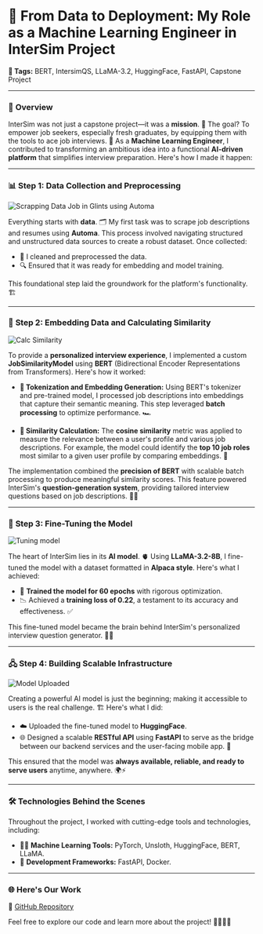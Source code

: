 # 🌟 From Data to Deployment: My Role as a Machine Learning Engineer in InterSim Project

**🚀 Tags:** BERT, IntersimQS, LLaMA-3.2, HuggingFace, FastAPI, Capstone Project

---

### 🧐 **Overview**

InterSim was not just a capstone project—it was a **mission**. 🎯 The goal? To empower job seekers, especially fresh graduates, by equipping them with the tools to ace job interviews. 💼 As a **Machine Learning Engineer**, I contributed to transforming an ambitious idea into a functional **AI-driven platform** that simplifies interview preparation. Here's how I made it happen:

---

### 📊 **Step 1: Data Collection and Preprocessing**

![Scrapping Data Job in Glints using Automa](/scrap.PNG)

Everything starts with **data**. 🗂️ My first task was to scrape job descriptions and resumes using **Automa**. This process involved navigating structured and unstructured data sources to create a robust dataset. Once collected:

- 🧹 I cleaned and preprocessed the data.
- 🔍 Ensured that it was ready for embedding and model training.

This foundational step laid the groundwork for the platform's functionality. 🏗️

---

### 🧠 **Step 2: Embedding Data and Calculating Similarity**

![Calc Similarity](/calc_simil.png)

To provide a **personalized interview experience**, I implemented a custom **JobSimilarityModel** using **BERT** (Bidirectional Encoder Representations from Transformers). Here's how it worked:

- **🔗 Tokenization and Embedding Generation:**
  Using BERT's tokenizer and pre-trained model, I processed job descriptions into embeddings that capture their semantic meaning. This step leveraged **batch processing** to optimize performance. 🏎️

- **📐 Similarity Calculation:**
  The **cosine similarity** metric was applied to measure the relevance between a user's profile and various job descriptions. For example, the model could identify the **top 10 job roles** most similar to a given user profile by comparing embeddings. 🎯

The implementation combined the **precision of BERT** with scalable batch processing to produce meaningful similarity scores. This feature powered InterSim's **question-generation system**, providing tailored interview questions based on job descriptions. 🤖💬

---

### 🔧 **Step 3: Fine-Tuning the Model**

![Tuning model](/tuning.PNG)

The heart of InterSim lies in its **AI model**. 🫀 Using **LLaMA-3.2-8B**, I fine-tuned the model with a dataset formatted in **Alpaca style**. Here's what I achieved:

- 🔄 **Trained the model for 60 epochs** with rigorous optimization.
- 📉 Achieved a **training loss of 0.22**, a testament to its accuracy and effectiveness. ✅

This fine-tuned model became the brain behind InterSim's personalized interview question generator. 🧠✨

---

### 🖧 **Step 4: Building Scalable Infrastructure**

![Model Uploaded](/hf.PNG)

Creating a powerful AI model is just the beginning; making it accessible to users is the real challenge. 🏗️ Here's what I did:

- ☁️ Uploaded the fine-tuned model to **HuggingFace**.
- 🌐 Designed a scalable **RESTful API** using **FastAPI** to serve as the bridge between our backend services and the user-facing mobile app. 📱

This ensured that the model was **always available, reliable, and ready to serve users** anytime, anywhere. 🌍⚡

---

### 🛠️ **Technologies Behind the Scenes**

Throughout the project, I worked with cutting-edge tools and technologies, including:

- 🧑‍💻 **Machine Learning Tools:** PyTorch, Unsloth, HuggingFace, BERT, LLaMA.
- 🔧 **Development Frameworks:** FastAPI, Docker.

---

### 🌐 **Here's Our Work**

📂 [GitHub Repository](https://github.com/InterSim-lab)

Feel free to explore our code and learn more about the project! 👩‍💻👨‍💻
